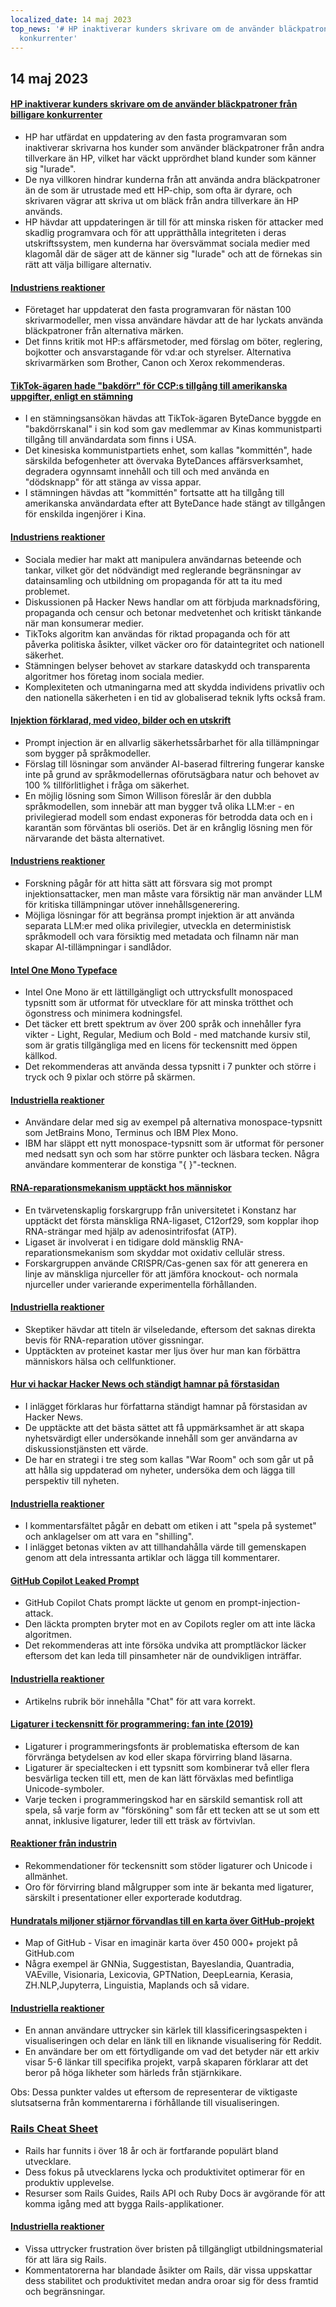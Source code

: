 ```yaml
---
localized_date: 14 maj 2023
top_news: '# HP inaktiverar kunders skrivare om de använder bläckpatroner från billigare
  konkurrenter'
---
```




<CallToAction />

<Steps>

## 14 maj 2023

#### [HP inaktiverar kunders skrivare om de använder bläckpatroner från billigare konkurrenter](https://www.telegraph.co.uk/money/consumer-affairs/hp-printers-computers-ink-cartridges-rivals/)

- HP har utfärdat en uppdatering av den fasta programvaran som inaktiverar skrivarna hos kunder som använder bläckpatroner från andra tillverkare än HP, vilket har väckt upprördhet bland kunder som känner sig "lurade".
- De nya villkoren hindrar kunderna från att använda andra bläckpatroner än de som är utrustade med ett HP-chip, som ofta är dyrare, och skrivaren vägrar att skriva ut om bläck från andra tillverkare än HP används.
- HP hävdar att uppdateringen är till för att minska risken för attacker med skadlig programvara och för att upprätthålla integriteten i deras utskriftssystem, men kunderna har översvämmat sociala medier med klagomål där de säger att de känner sig "lurade" och att de förnekas sin rätt att välja billigare alternativ.

#### [Industriens reaktioner](http://news.ycombinator.com/item?id=35930518)

- Företaget har uppdaterat den fasta programvaran för nästan 100 skrivarmodeller, men vissa användare hävdar att de har lyckats använda bläckpatroner från alternativa märken.
- Det finns kritik mot HP:s affärsmetoder, med förslag om böter, reglering, bojkotter och ansvarstagande för vd:ar och styrelser. Alternativa skrivarmärken som Brother, Canon och Xerox rekommenderas.

#### [TikTok-ägaren hade "bakdörr" för CCP:s tillgång till amerikanska uppgifter, enligt en stämning](https://www.businessinsider.com/new-lawsuit-alleges-tiktok-owner-let-ccp-access-user-data-2023-5)

- I en stämningsansökan hävdas att TikTok-ägaren ByteDance byggde en "bakdörrskanal" i sin kod som gav medlemmar av Kinas kommunistparti tillgång till användardata som finns i USA.
- Det kinesiska kommunistpartiets enhet, som kallas "kommittén", hade särskilda befogenheter att övervaka ByteDances affärsverksamhet, degradera ogynnsamt innehåll och till och med använda en "dödsknapp" för att stänga av vissa appar.
- I stämningen hävdas att "kommittén" fortsatte att ha tillgång till amerikanska användardata efter att ByteDance hade stängt av tillgången för enskilda ingenjörer i Kina.

#### [Industriens reaktioner](http://news.ycombinator.com/item?id=35929348)

- Sociala medier har makt att manipulera användarnas beteende och tankar, vilket gör det nödvändigt med reglerande begränsningar av datainsamling och utbildning om propaganda för att ta itu med problemet.
- Diskussionen på Hacker News handlar om att förbjuda marknadsföring, propaganda och censur och betonar medvetenhet och kritiskt tänkande när man konsumerar medier.
- TikToks algoritm kan användas för riktad propaganda och för att påverka politiska åsikter, vilket väcker oro för dataintegritet och nationell säkerhet.
- Stämningen belyser behovet av starkare dataskydd och transparenta algoritmer hos företag inom sociala medier.
- Komplexiteten och utmaningarna med att skydda individens privatliv och den nationella säkerheten i en tid av globaliserad teknik lyfts också fram.

#### [Injektion förklarad, med video, bilder och en utskrift](https://simonwillison.net/2023/May/2/prompt-injection-explained/)

- Prompt injection är en allvarlig säkerhetssårbarhet för alla tillämpningar som bygger på språkmodeller.
- Förslag till lösningar som använder AI-baserad filtrering fungerar kanske inte på grund av språkmodellernas oförutsägbara natur och behovet av 100 % tillförlitlighet i fråga om säkerhet.
- En möjlig lösning som Simon Willison föreslår är den dubbla språkmodellen, som innebär att man bygger två olika LLM:er - en privilegierad modell som endast exponeras för betrodda data och en i karantän som förväntas bli oseriös. Det är en krånglig lösning men för närvarande det bästa alternativet.

#### [Industriens reaktioner](http://news.ycombinator.com/item?id=35929122)

- Forskning pågår för att hitta sätt att försvara sig mot prompt injektionsattacker, men man måste vara försiktig när man använder LLM för kritiska tillämpningar utöver innehållsgenerering.
- Möjliga lösningar för att begränsa prompt injektion är att använda separata LLM:er med olika privilegier, utveckla en deterministisk språkmodell och vara försiktig med metadata och filnamn när man skapar AI-tillämpningar i sandlådor.

#### [Intel One Mono Typeface](https://github.com/intel/intel-one-mono)

- Intel One Mono är ett lättillgängligt och uttrycksfullt monospaced typsnitt som är utformat för utvecklare för att minska trötthet och ögonstress och minimera kodningsfel.
- Det täcker ett brett spektrum av över 200 språk och innehåller fyra vikter - Light, Regular, Medium och Bold - med matchande kursiv stil, som är gratis tillgängliga med en licens för teckensnitt med öppen källkod.
- Det rekommenderas att använda dessa typsnitt i 7 punkter och större i tryck och 9 pixlar och större på skärmen.

#### [Industriella reaktioner](http://news.ycombinator.com/item?id=35925124)

- Användare delar med sig av exempel på alternativa monospace-typsnitt som JetBrains Mono, Terminus och IBM Plex Mono.
- IBM har släppt ett nytt monospace-typsnitt som är utformat för personer med nedsatt syn och som har större punkter och läsbara tecken. Några användare kommenterar de konstiga "{ }"-tecknen.

#### [RNA-reparationsmekanism upptäckt hos människor](https://phys.org/news/2023-04-hidden-rna-mechanism-humans.html)

- En tvärvetenskaplig forskargrupp från universitetet i Konstanz har upptäckt det första mänskliga RNA-ligaset, C12orf29, som kopplar ihop RNA-strängar med hjälp av adenosintrifosfat (ATP).
- Ligaset är involverat i en tidigare dold mänsklig RNA-reparationsmekanism som skyddar mot oxidativ cellulär stress.
- Forskargruppen använde CRISPR/Cas-genen sax för att generera en linje av mänskliga njurceller för att jämföra knockout- och normala njurceller under varierande experimentella förhållanden.

#### [Industriella reaktioner](http://news.ycombinator.com/item?id=35924495)

- Skeptiker hävdar att titeln är vilseledande, eftersom det saknas direkta bevis för RNA-reparation utöver gissningar.
- Upptäckten av proteinet kastar mer ljus över hur man kan förbättra människors hälsa och cellfunktioner.

#### [Hur vi hackar Hacker News och ständigt hamnar på förstasidan](https://www.indiehackers.com/post/how-to-hack-hacker-news-and-consistently-hit-the-front-page-56b4a04e12)

- I inlägget förklaras hur författarna ständigt hamnar på förstasidan av Hacker News.
- De upptäckte att det bästa sättet att få uppmärksamhet är att skapa nyhetsvärdigt eller undersökande innehåll som ger användarna av diskussionstjänsten ett värde.
- De har en strategi i tre steg som kallas "War Room" och som går ut på att hålla sig uppdaterad om nyheter, undersöka dem och lägga till perspektiv till nyheten.

#### [Industriella reaktioner](http://news.ycombinator.com/item?id=35929794)

- I kommentarsfältet pågår en debatt om etiken i att "spela på systemet" och anklagelser om att vara en "shilling".
- I inlägget betonas vikten av att tillhandahålla värde till gemenskapen genom att dela intressanta artiklar och lägga till kommentarer.

#### [GitHub Copilot Leaked Prompt](https://simonwillison.net/2023/May/12/github-copilot-chat-leaked-prompt/)

- GitHub Copilot Chats prompt läckte ut genom en prompt-injection-attack.
- Den läckta prompten bryter mot en av Copilots regler om att inte läcka algoritmen.
- Det rekommenderas att inte försöka undvika att promptläckor läcker eftersom det kan leda till pinsamheter när de oundvikligen inträffar.

#### [Industriella reaktioner](http://news.ycombinator.com/item?id=35924293)

- Artikelns rubrik bör innehålla "Chat" för att vara korrekt.

#### [Ligaturer i teckensnitt för programmering: fan inte (2019)](https://practicaltypography.com/ligatures-in-programming-fonts-hell-no.html)

- Ligaturer i programmeringsfonts är problematiska eftersom de kan förvränga betydelsen av kod eller skapa förvirring bland läsarna.
- Ligaturer är specialtecken i ett typsnitt som kombinerar två eller flera besvärliga tecken till ett, men de kan lätt förväxlas med befintliga Unicode-symboler.
- Varje tecken i programmeringskod har en särskild semantisk roll att spela, så varje form av "försköning" som får ett tecken att se ut som ett annat, inklusive ligaturer, leder till ett träsk av förtvivlan.

#### [Reaktioner från industrin](http://news.ycombinator.com/item?id=35925821)

- Rekommendationer för teckensnitt som stöder ligaturer och Unicode i allmänhet.
- Oro för förvirring bland målgrupper som inte är bekanta med ligaturer, särskilt i presentationer eller exporterade kodutdrag.

#### [Hundratals miljoner stjärnor förvandlas till en karta över GitHub-projekt](https://anvaka.github.io/map-of-github/)

- Map of GitHub - Visar en imaginär karta över 450 000+ projekt på GitHub.com
- Några exempel är GNNia, Suggestistan, Bayeslandia, Quantradia, VAEville, Visionaria, Lexicovia, GPTNation, DeepLearnia, Kerasia, ZH.NLP,Jupyterra, Linguistia, Maplands och så vidare.

#### [Industriella reaktioner](http://news.ycombinator.com/item?id=35931402)

- En annan användare uttrycker sin kärlek till klassificeringsaspekten i visualiseringen och delar en länk till en liknande visualisering för Reddit.
- En användare ber om ett förtydligande om vad det betyder när ett arkiv visar 5-6 länkar till specifika projekt, varpå skaparen förklarar att det beror på höga likheter som härleds från stjärnkikare.

Obs: Dessa punkter valdes ut eftersom de representerar de viktigaste slutsatserna från kommentarerna i förhållande till visualiseringen.

### [Rails Cheat Sheet](https://fly.io/ruby-dispatch/welcome-to-rails-cheat-sheet/)

- Rails har funnits i över 18 år och är fortfarande populärt bland utvecklare.
- Dess fokus på utvecklarens lycka och produktivitet optimerar för en produktiv upplevelse.
- Resurser som Rails Guides, Rails API och Ruby Docs är avgörande för att komma igång med att bygga Rails-applikationer.

#### [Industriella reaktioner](http://news.ycombinator.com/item?id=35927813)

- Vissa uttrycker frustration över bristen på tillgängligt utbildningsmaterial för att lära sig Rails.
- Kommentatorerna har blandade åsikter om Rails, där vissa uppskattar dess stabilitet och produktivitet medan andra oroar sig för dess framtid och begränsningar.

</Steps>
